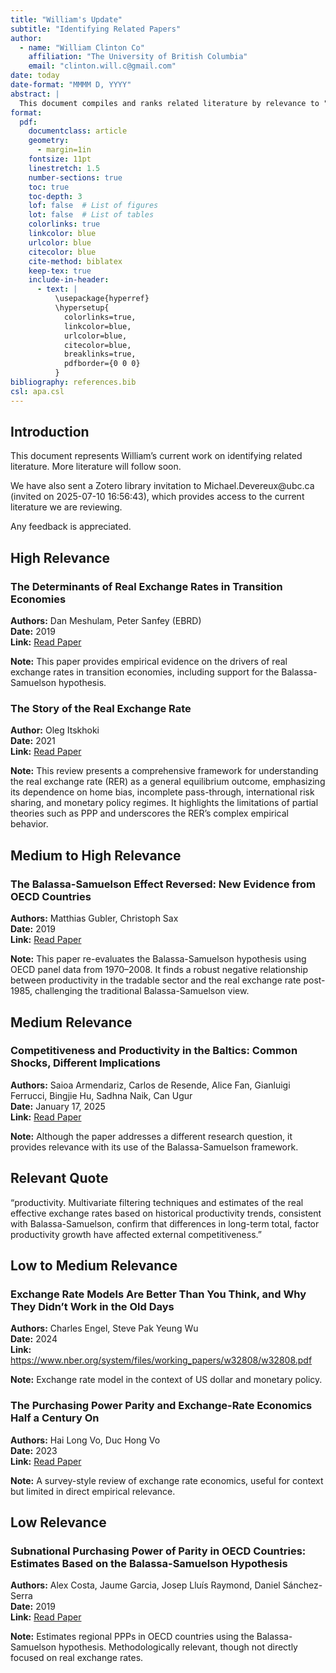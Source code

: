 ```yaml
---
title: "William's Update"
subtitle: "Identifying Related Papers"
author: 
  - name: "William Clinton Co"
    affiliation: "The University of British Columbia"
    email: "clinton.will.c@gmail.com"
date: today
date-format: "MMMM D, YYYY"
abstract: |
  This document compiles and ranks related literature by relevance to "Productivity and Wedges: Economic Convergence and the Real Exchange Rate" (Devereux, Fujiwara, & Granados, 2025). More litearture will follow. 
format:
  pdf:
    documentclass: article
    geometry: 
      - margin=1in
    fontsize: 11pt
    linestretch: 1.5
    number-sections: true
    toc: true
    toc-depth: 3
    lof: false  # List of figures
    lot: false  # List of tables
    colorlinks: true
    linkcolor: blue
    urlcolor: blue
    citecolor: blue
    cite-method: biblatex
    keep-tex: true
    include-in-header:
      - text: |
          \usepackage{hyperref}
          \hypersetup{
            colorlinks=true,
            linkcolor=blue,
            urlcolor=blue,
            citecolor=blue,
            breaklinks=true,
            pdfborder={0 0 0}
          }
bibliography: references.bib
csl: apa.csl
---
```


## Introduction

This document represents William's current work on identifying related literature. More literature will follow soon.

We have also sent a Zotero library invitation to Michael.Devereux\@ubc.ca (invited on 2025-07-10 16:56:43), which provides access to the current literature we are reviewing.

Any feedback is appreciated.

## High Relevance

### The Determinants of Real Exchange Rates in Transition Economies

**Authors:** Dan Meshulam, Peter Sanfey (EBRD)\
**Date:** 2019\
**Link:** [Read Paper](https://drive.google.com/file/d/1MldCJB2yPD3AEI93kt9qSX11rjcTdySo/view?usp=sharing)

**Note:** This paper provides empirical evidence on the drivers of real exchange rates in transition economies, including support for the Balassa-Samuelson hypothesis.

### The Story of the Real Exchange Rate

**Author:** Oleg Itskhoki\
**Date:** 2021\
**Link:** [Read Paper](https://drive.google.com/file/d/1vhVbum9po2xoiaPT8suUqOqjDg5o8EkI/view?usp=sharing)

**Note:** This review presents a comprehensive framework for understanding the real exchange rate (RER) as a general equilibrium outcome, emphasizing its dependence on home bias, incomplete pass-through, international risk sharing, and monetary policy regimes. It highlights the limitations of partial theories such as PPP and underscores the RER's complex empirical behavior.

## Medium to High Relevance

### The Balassa-Samuelson Effect Reversed: New Evidence from OECD Countries

**Authors:** Matthias Gubler, Christoph Sax\
**Date:** 2019\
**Link:** [Read Paper](https://drive.google.com/file/d/17D8FzoOwr9Z-TulNWzoSWobEIz4HaWuQ/view?usp=sharing)

**Note:** This paper re-evaluates the Balassa-Samuelson hypothesis using OECD panel data from 1970–2008. It finds a robust negative relationship between productivity in the tradable sector and the real exchange rate post-1985, challenging the traditional Balassa-Samuelson view.

## Medium Relevance

### Competitiveness and Productivity in the Baltics: Common Shocks, Different Implications

**Authors:** Saioa Armendariz, Carlos de Resende, Alice Fan, Gianluigi Ferrucci, Bingjie Hu, Sadhna Naik, Can Ugur\
**Date:** January 17, 2025\
**Link:** [Read Paper](https://drive.google.com/file/d/1GFUm5ckExKBUJ7CXxZ4ZyplTKT2Krc28/view?usp=sharing)

**Note:** Although the paper addresses a different research question, it provides relevance with its use of the Balassa-Samuelson framework.

::: callout-note
## Relevant Quote

"productivity. Multivariate filtering techniques and estimates of the real effective exchange rates based on historical productivity trends, consistent with Balassa-Samuelson, confirm that differences in long-term total, factor productivity growth have affected external competitiveness."
:::

## Low to Medium Relevance

### Exchange Rate Models Are Better Than You Think, and Why They Didn't Work in the Old Days

**Authors:** Charles Engel, Steve Pak Yeung Wu\
**Date:** 2024\
**Link:** <https://www.nber.org/system/files/working_papers/w32808/w32808.pdf>

**Note:** Exchange rate model in the context of US dollar and monetary policy.

### The Purchasing Power Parity and Exchange-Rate Economics Half a Century On

**Authors:** Hai Long Vo, Duc Hong Vo\
**Date:** 2023\
**Link:** [Read Paper](https://drive.google.com/file/d/1GvSoUtKJiy58EFfif0aoFeuvEYS26tqs/view?usp=sharing)

**Note:** A survey-style review of exchange rate economics, useful for context but limited in direct empirical relevance.

## Low Relevance

### Subnational Purchasing Power of Parity in OECD Countries: Estimates Based on the Balassa-Samuelson Hypothesis

**Authors:** Alex Costa, Jaume Garcia, Josep Lluís Raymond, Daniel Sánchez-Serra\
**Date:** 2019\
**Link:** [Read Paper](https://drive.google.com/file/d/1QT0iR2TwIY5ayraL7pAe0Ir_R03U17nR/view?usp=sharing)

**Note:** Estimates regional PPPs in OECD countries using the Balassa-Samuelson hypothesis. Methodologically relevant, though not directly focused on real exchange rates.